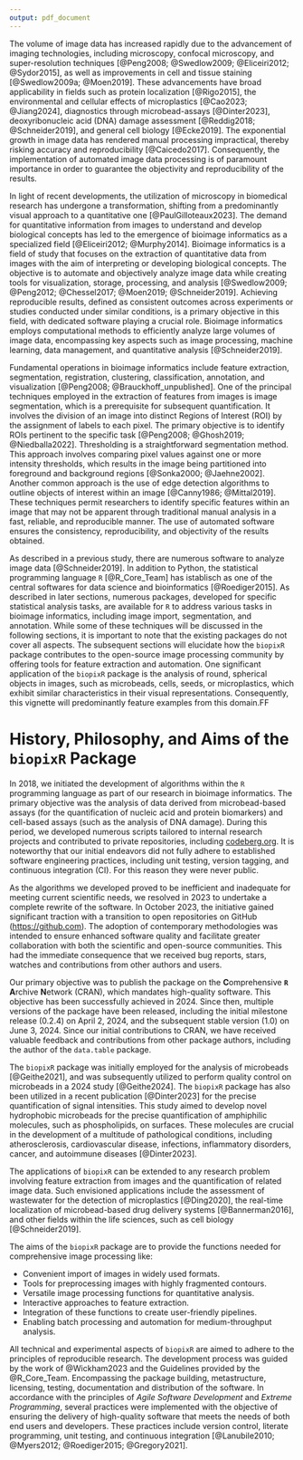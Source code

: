 ```yaml
---
output: pdf_document
---
```


The volume of image data has increased rapidly due to the advancement of
imaging technologies, including microscopy, confocal microscopy, and
super-resolution techniques [@Peng2008; @Swedlow2009; @Eliceiri2012;
@Sydor2015], as well as improvements in cell and tissue staining
[@Swedlow2009a; @Moen2019]. These advancements have broad applicability in
fields such as protein localization [@Rigo2015], the environmental and
cellular effects of microplastics [@Cao2023; @Jiang2024], diagnostics through
microbead-assays [@Dinter2023], deoxyribonucleic acid (DNA) damage assessment
[@Reddig2018; @Schneider2019], and general cell biology [@Ecke2019]. The
exponential growth in image data has rendered manual processing impractical,
thereby risking accuracy and reproducibility [@Caicedo2017]. Consequently, the
implementation of automated image data processing is of paramount importance in
order to guarantee the objectivity and reproducibility of the results.

In light of recent developments, the utilization of microscopy in biomedical
research has undergone a transformation, shifting from a predominantly visual
approach to a quantitative one [@PaulGilloteaux2023]. The demand for
quantitative information from images to understand and develop biological
concepts has led to the emergence of bioimage informatics as a specialized field
[@Eliceiri2012; @Murphy2014]. Bioimage informatics is a field of study that
focuses on the extraction of quantitative data from images with the aim of
interpreting or developing biological concepts. The objective is to automate and
objectively analyze image data while creating tools for visualization, storage,
processing, and analysis [@Swedlow2009; @Peng2012; @Chessel2017; @Moen2019;
@Schneider2019]. Achieving reproducible results, defined as consistent outcomes
across experiments or studies conducted under similar conditions, is a primary
objective in this field, with dedicated software playing a crucial role.
Bioimage informatics employs computational methods to efficiently analyze large
volumes of image data, encompassing key aspects such as image processing, machine
learning, data management, and quantitative analysis [@Schneider2019]. 

Fundamental operations in bioimage informatics include feature extraction,
segmentation, registration, clustering, classification, annotation, and
visualization [@Peng2008; @Brauckhoff_unpublished]. One of the principal
techniques employed in the extraction of features from images is image
segmentation, which is a prerequisite for subsequent quantification. It involves
the division of an image into distinct Regions of Interest (ROI) by the
assignment of labels to each pixel. The primary objective is to identify ROIs
pertinent to the specific task [@Peng2008; @Ghosh2019; @Niedballa2022].
Thresholding is a straightforward segmentation method. This approach involves
comparing pixel values against one or more intensity thresholds, which
results in the image being partitioned into foreground and background regions
[@Sonka2000; @Jaehne2002]. Another common approach is the use of edge
detection algorithms to outline objects of interest within an image
[@Canny1986; @Mittal2019]. These techniques permit researchers to identify
specific features within an image that may not be apparent through traditional
manual analysis in a fast, reliable, and reproducible manner. The use of
automated software ensures the consistency, reproducibility, and objectivity of
the results obtained.

As described in a previous study, there are numerous software to analyze image data 
[@Schneider2019]. In addition to Python, the statistical programming language `R` 
[@R_Core_Team] has istablisch as one of the central softwares for data science and 
bioinformatics [@Roediger2015]. As described in later sections, numerous packages, developed for 
specific statistical analysis tasks, are available for `R` to address various tasks in 
bioimage informatics, including image import, segmentation, and annotation. While some of
these techniques will be discussed in the following sections, it is important to
note that the existing packages do not cover all aspects. The subsequent
sections will elucidate how the `biopixR` package contributes to the open-source
image processing community by offering tools for feature extraction and
automation. One significant application of the `biopixR` package is the analysis
of round, spherical objects in images, such as microbeads, cells, seeds, or
microplastics, which exhibit similar characteristics in their visual
representations. Consequently, this vignette will predominantly feature examples
from this domain.FF


# History, Philosophy, and Aims of the `biopixR` Package

In 2018, we initiated the development of algorithms within the `R` programming
language as part of our research in bioimage informatics. The primary objective
was the analysis of data derived from microbead-based assays (for the
quantification of nucleic acid and protein biomarkers) and cell-based assays
(such as the analysis of DNA damage). During this period, we developed numerous
scripts tailored to internal research projects and contributed to
private repositories, including [codeberg.org](https://codeberg.org/). It is noteworthy
that our initial endeavors did not fully adhere to established software
engineering practices, including unit testing, version tagging, and continuous
integration (CI). For this reason they were never public.

As the algorithms we developed proved to be inefficient and inadequate for
meeting current scientific needs, we resolved in 2023 to undertake a complete
rewrite of the software. In October 2023, the initiative gained significant
traction with a transition to open repositories on GitHub
(<https://github.com>). The adoption of contemporary methodologies was intended
to ensure enhanced software quality and facilitate greater collaboration with
both the scientific and open-source communities. This had the immediate consequence 
that we received bug reports, stars, watches and contributions from other authors 
and users.

Our primary objective was to publish the package on the **C**omprehensive
**`R`** **A**rchive **N**etwork (CRAN), which mandates high-quality software.
This objective has been successfully achieved in 2024. Since then, multiple versions of
the package have been released, including the initial milestone release (0.2.4)
on April 2, 2024, and the subsequent stable version (1.0) on June 3, 2024. Since
our initial contributions to CRAN, we have received valuable feedback and
contributions from other package authors, including the author of the
`data.table` package.

The `biopixR` package was initially employed for the analysis of microbeads
[@Geithe2021], and was subsequently utilized to perform quality control on
microbeads in a 2024 study [@Geithe2024]. The `biopixR` package has
also been utilized in a recent publication [@Dinter2023] for the precise
quantification of signal intensities. This study aimed to develop novel
hydrophobic microbeads for the precise quantification of amphiphilic molecules,
such as phospholipids, on surfaces. These molecules are crucial in the
development of a multitude of pathological conditions, including
atherosclerosis, cardiovascular disease, infections, inflammatory disorders,
cancer, and autoimmune diseases [@Dinter2023]. 

The applications of `biopixR` can be extended to any research problem involving feature
extraction from images and the quantification of related image data. Such
envisioned applications include the assessment of wastewater for the detection of
microplastics [@Ding2020], the real-time localization of microbead-based drug
delivery systems [@Bannerman2016], and other fields within the life sciences,
such as cell biology [@Schneider2019].

The aims of the `biopixR` package are to provide the functions needed for
comprehensive image processing like:

- Convenient import of images in widely used formats.
- Tools for preprocessing images with highly fragmented contours.
- Versatile image processing functions for quantitative analysis.
- Interactive approaches to feature extraction.
- Integration of these functions to create user-friendly pipelines.
- Enabling batch processing and automation for medium-throughput analysis.

All technical and experimental aspects of `biopixR` are aimed to adhere to the
principles of reproducible research. The development process was guided by the
work of @Wickham2023 and the Guidelines provided by the @R_Core_Team.
Encompassing the package building, metastructure, licensing, testing,
documentation and distribution of the software. In accordance with the
principles of *Agile Software Development* and *Extreme Programming*, several
practices were implemented with the objective of ensuring the delivery of
high-quality software that meets the needs of both end users and developers.
These practices include version control, literate programming, unit testing, and
continuous integration [@Lanubile2010; @Myers2012; @Roediger2015; @Gregory2021].
